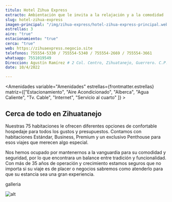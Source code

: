 ```yaml
---
titulo: Hotel Zihua Express
extracto: Ambientación que le invita a la relajación y a la comodidad 
slug: hotel-zihua-express
imagen-principal: "/img/zihua-express/hotel-zihua-express-principal.webp"
estrellas: 3
aire: "true"
estacionamiento: "true"
cerca: "true"
web: https://zihuaexpress.negocio.site
telefonos: 755554-5330 / 755554-5340 / 755554-2669 / 755554-3661 
whatsapp: 7551019549
Direccion: Agustín Ramírez # 2 Col. Centro, Zihuatanejo, Guerrero. C.P.40880Dirección: Agustín Ramírez # 2 Col. Centro, Zihuatanejo, Guerrero. C.P.40880
date: 10/4/2022

---
```


<Amenidades variable="Amenidades" estrellas={frontmatter.estrellas} matriz={["Estacionamiento", "Aire Acondicionado", "Alberca", "Agua Caliente", "Tv. Cable", "Internet", "Servicio al cuarto" ]} > 


## Cerca de todo en Zihuatanejo

Nuestras 75 habitaciones le ofrecen diferentes opciones de confortable hospedaje para todos los gustos y presupuestos. Contamos con habitaciones Estándar, Business, Premium y un exclusivo Penthouse para esos viajes que merecen algo especial.

Nos hemos ocupado por mantenernos a la vanguardia para su comodidad y seguridad, por lo que encontrara un balance entre tradición y funcionalidad. Con más de 35 años de operación y crecimiento estamos seguros que no importa si su viaje es de placer o negocios sabremos como atenderlo para que su estancia sea una gran experiencia.

</Amenidades>

galleria

![alt](https://image-url)